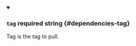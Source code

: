 
<details className="config-field" data-expandable="false" open>
<summary>

### `tag` <span className="config-field-required" data-required="false">required</span> <span className="config-field-type">string</span> <span className="config-field-default"></span> <span className="config-field-enum"></span> {#dependencies-tag}

Tag is the tag to pull.

</summary>



</details>
